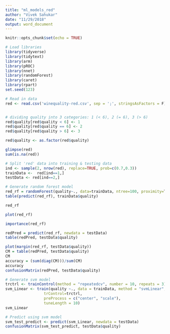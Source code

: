 ```yaml
---
title: "ml_models_red"
author: "Vivek Sahukar"
date: "11/29/2018"
output: word_document
---
```


```r
knitr::opts_chunk$set(echo = TRUE)
```

```r
# Load libraries
library(tidyverse)
library(tidytext)
library(arm)
library(pROC)
library(nnet)
library(randomForest)
library(caret)
library(rpart)
set.seed(123)
```

```r
# Read in data
red <- read.csv('winequality-red.csv', sep = ';', stringsAsFactors = F)


# dividing quality into 3 categories: 1 (< 6), 2 (= 6), 3 (> 6)
red$quality[red$quality < 6] <- 1
red$quality[red$quality == 6] <- 2
red$quality[red$quality > 6] <- 3

red$quality <- as.factor(red$quality)

glimpse(red)
sum(is.na(red))
```

```r
# Split 'red' data into training & testing data
ind <- sample(2, nrow(red), replace=TRUE, prob=c(0.7,0.3))
trainData <-  red[ind==1,]
testData <- red[ind==2,]
```

```r
# Generate random forest model
red_rf = randomForest(quality~., data=trainData, ntree=100, proximity=T)
table(predict(red_rf), trainData$quality)

red_rf
```

```r
plot(red_rf)
```

```r
importance(red_rf)
```

```r
redPred = predict(red_rf, newdata = testData)
table(redPred, testData$quality)
```

```r
plot(margin(red_rf, testData$quality))
CM = table(redPred, testData$quality)
CM
accuracy = (sum(diag(CM)))/sum(CM)
accuracy
confusionMatrix(redPred, testData$quality)

```

```r
# Generate svm model
trctrl <- trainControl(method = "repeatedcv", number = 10, repeats = 3)
svm_Linear <- train(quality ~., data = trainData, method = "svmLinear",
                 trControl=trctrl,
                 preProcess = c("center", "scale"),
                 tuneLength = 10)
svm_Linear
```

```r
# Predict using svm model
svm_test_predict <- predict(svm_Linear, newdata = testData)
confusionMatrix(svm_test_predict, testData$quality)
```
